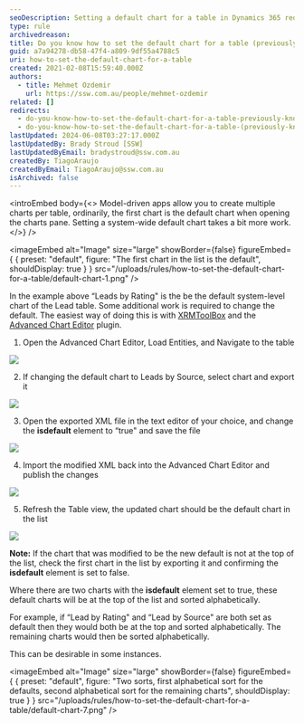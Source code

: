 ```yaml
---
seoDescription: Setting a default chart for a table in Dynamics 365 requires some additional work beyond creating multiple charts. Learn how to set a system-wide default chart using XRMToolBox and Advanced Chart Editor plugins.
type: rule
archivedreason:
title: Do you know how to set the default chart for a table (previously known as an entity)?
guid: a7a94278-db58-47f4-a809-9df55a4788c5
uri: how-to-set-the-default-chart-for-a-table
created: 2021-02-08T15:59:40.000Z
authors:
  - title: Mehmet Ozdemir
    url: https://ssw.com.au/people/mehmet-ozdemir
related: []
redirects:
  - do-you-know-how-to-set-the-default-chart-for-a-table-previously-known-as-an-entity
  - do-you-know-how-to-set-the-default-chart-for-a-table-(previously-known-as-an-entity)
lastUpdated: 2024-06-08T03:27:17.000Z
lastUpdatedBy: Brady Stroud [SSW]
lastUpdatedByEmail: bradystroud@ssw.com.au
createdBy: TiagoAraujo
createdByEmail: TiagoAraujo@ssw.com.au
isArchived: false
---
```


<introEmbed
  body={<>
Model-driven apps allow you to create multiple charts per table, ordinarily, the first chart is the default chart when opening the charts pane. Setting a system-wide default chart takes a bit more work.
  </>}
/>

<imageEmbed
  alt="Image"
  size="large"
  showBorder={false}
  figureEmbed={ {
    preset: "default",
    figure: "The first chart in the list is the default",
    shouldDisplay: true
  } }
  src="/uploads/rules/how-to-set-the-default-chart-for-a-table/default-chart-1.png"
/>

In the example above “Leads by Rating" is the be the default system-level chart of the Lead table. Some additional work is required to change the default. The easiest way of doing this is with [XRMToolBox](https://www.xrmtoolbox.com/) and the [Advanced Chart Editor](https://crmchartguy.com/2017/06/10/edit-charts-in-the-xrmtoolbox-for-dynamics-365/) plugin.

1. Open the Advanced Chart Editor, Load Entities, and Navigate to the table

![](/uploads/rules/how-to-set-the-default-chart-for-a-table/default-chart-2.png)

2. If changing the default chart to Leads by Source, select chart and export it

![](/uploads/rules/how-to-set-the-default-chart-for-a-table/default-chart-3.png)

3. Open the exported XML file in the text editor of your choice, and change the **isdefault** element to “true" and save the file

![](/uploads/rules/how-to-set-the-default-chart-for-a-table/default-chart-4.png)

4. Import the modified XML back into the Advanced Chart Editor and publish the changes

![](/uploads/rules/how-to-set-the-default-chart-for-a-table/default-chart-5.png)

5. Refresh the Table view, the updated chart should be the default chart in the list

![](/uploads/rules/how-to-set-the-default-chart-for-a-table/default-chart-6.png)

**Note:** If the chart that was modified to be the new default is not at the top of the list, check the first chart in the list by exporting it and confirming the **isdefault** element is set to false.

Where there are two charts with the **isdefault** element set to true, these default charts will be at the top of the list and sorted alphabetically.

For example, if “Lead by Rating" and “Lead by Source" are both set as default then they would both be at the top and sorted alphabetically. The remaining charts would then be sorted alphabetically.

This can be desirable in some instances.


<imageEmbed
  alt="Image"
  size="large"
  showBorder={false}
  figureEmbed={ {
    preset: "default",
    figure: "Two sorts, first alphabetical sort for the defaults, second alphabetical sort for the remaining charts",
    shouldDisplay: true
  } }
  src="/uploads/rules/how-to-set-the-default-chart-for-a-table/default-chart-7.png"
/>
